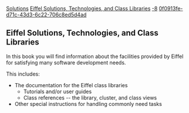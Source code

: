 [[Property:title|Solutions]]
[[Property:description|Eiffel Solutions, Technologies, and Class Libraries]]
[[Property:weight|-8]]
[[Property:uuid|0f0913fe-d71c-43d3-6c22-706c8ed5d4ad]]
== Eiffel Solutions, Technologies, and Class Libraries ==

In this book you will find information about the facilities provided by Eiffel for satisfying many software development needs. 

This includes:
* The documentation for the Eiffel class libraries
** Tutorials and/or user guides
** Class references -- the library, cluster, and class views
* Other special instructions for handling commonly need tasks

